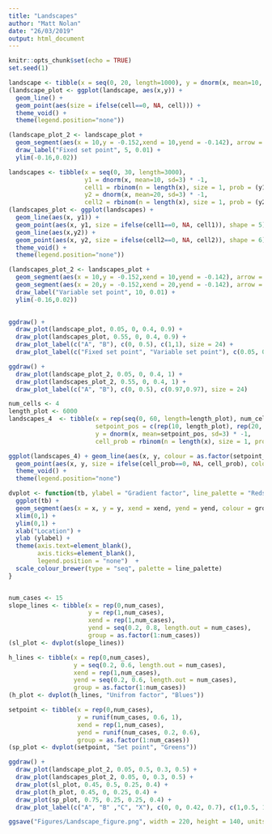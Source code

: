 ```yaml
---
title: "Landscapes"
author: "Matt Nolan"
date: "26/03/2019"
output: html_document
---
```


```r
knitr::opts_chunk$set(echo = TRUE)
set.seed(1)
```




```r
landscape <- tibble(x = seq(0, 20, length=1000), y = dnorm(x, mean=10, sd=3) * -1, cell = rbinom(n = length(x), size = 1, prob = (y^8/min(y)^8)/25))
(landscape_plot <- ggplot(landscape, aes(x,y)) +
  geom_line() +
  geom_point(aes(size = ifelse(cell==0, NA, cell))) +
  theme_void() +
  theme(legend.position="none"))

(landscape_plot_2 <- landscape_plot +
  geom_segment(aes(x = 10,y = -0.152,xend = 10,yend = -0.142), arrow = arrow(length = unit(0.1, "inches"))) +
  draw_label("Fixed set point", 5, 0.01) +
  ylim(-0.16,0.02))
```


```r
landscapes <- tibble(x = seq(0, 30, length=3000),
                     y1 = dnorm(x, mean=10, sd=3) * -1,
                     cell1 = rbinom(n = length(x), size = 1, prob = (y1^8/min(y1)^8)/25),
                     y2 = dnorm(x, mean=20, sd=3) * -1,
                     cell2 = rbinom(n = length(x), size = 1, prob = (y2^8/min(y2)^8)/25))
(landscapes_plot <- ggplot(landscapes) +
  geom_line(aes(x, y1)) +
  geom_point(aes(x, y1, size = ifelse(cell1==0, NA, cell1)), shape = 5) +
  geom_line(aes(x,y2)) +
  geom_point(aes(x, y2, size = ifelse(cell2==0, NA, cell2)), shape = 6) +
  theme_void() +
  theme(legend.position="none"))

(landscapes_plot_2 <- landscapes_plot +
  geom_segment(aes(x = 10,y = -0.152,xend = 10,yend = -0.142), arrow = arrow(length = unit(0.1, "inches"))) +
  geom_segment(aes(x = 20,y = -0.152,xend = 20,yend = -0.142), arrow = arrow(length = unit(0.1, "inches"))) +
  draw_label("Variable set point", 10, 0.01) +
  ylim(-0.16,0.02))
  
```

```r
ggdraw() +
  draw_plot(landscape_plot, 0.05, 0, 0.4, 0.9) +
  draw_plot(landscapes_plot, 0.55, 0, 0.4, 0.9) +
  draw_plot_label(c("A", "B"), c(0, 0.5), c(1,1), size = 24) +
  draw_plot_label(c("Fixed set point", "Variable set point"), c(0.05, 0.5), c(0.98,0.98), size = 18)
```

```r
ggdraw() +
  draw_plot(landscape_plot_2, 0.05, 0, 0.4, 1) +
  draw_plot(landscapes_plot_2, 0.55, 0, 0.4, 1) +
  draw_plot_label(c("A", "B"), c(0, 0.5), c(0.97,0.97), size = 24)
```


```r
num_cells <- 4
length_plot <- 6000
landscapes_4  <- tibble(x = rep(seq(0, 60, length=length_plot), num_cells),
                        setpoint_pos = c(rep(10, length_plot), rep(20, length_plot), rep(25, length_plot), rep(50, length_plot)),
                        y = dnorm(x, mean=setpoint_pos, sd=3) * -1,
                        cell_prob = rbinom(n = length(x), size = 1, prob = y^2))

ggplot(landscapes_4) + geom_line(aes(x, y, colour = as.factor(setpoint_pos))) +
  geom_point(aes(x, y, size = ifelse(cell_prob==0, NA, cell_prob), colour = as.factor(setpoint_pos))) +
  theme_void() +
  theme(legend.position="none")

```

```r
dvplot <- function(tb, ylabel = "Gradient factor", line_palette = "Reds") {
  ggplot(tb) +
  geom_segment(aes(x = x, y = y, xend = xend, yend = yend, colour = group)) +
  xlim(0,1) +
  ylim(0,1) +
  xlab("Location") +
  ylab (ylabel) +
  theme(axis.text=element_blank(),
        axis.ticks=element_blank(),
        legend.position = "none")  +
  scale_colour_brewer(type = "seq", palette = line_palette)
}


num_cases <- 15
slope_lines <- tibble(x = rep(0,num_cases),
                      y = rep(1,num_cases),
                      xend = rep(1,num_cases),
                      yend = seq(0.2, 0.8, length.out = num_cases),
                      group = as.factor(1:num_cases))
(sl_plot <- dvplot(slope_lines))

h_lines <- tibble(x = rep(0,num_cases),
                  y = seq(0.2, 0.6, length.out = num_cases),
                  xend = rep(1,num_cases),
                  yend = seq(0.2, 0.6, length.out = num_cases),
                  group = as.factor(1:num_cases))
(h_plot <- dvplot(h_lines, "Unifrom factor", "Blues"))

setpoint <- tibble(x = rep(0,num_cases),
                   y = runif(num_cases, 0.6, 1),
                   xend = rep(1,num_cases),
                   yend = runif(num_cases, 0.2, 0.6),
                   group = as.factor(1:num_cases))
(sp_plot <- dvplot(setpoint, "Set point", "Greens"))

```

```r
ggdraw() +
  draw_plot(landscape_plot_2, 0.05, 0.5, 0.3, 0.5) +
  draw_plot(landscapes_plot_2, 0.05, 0, 0.3, 0.5) +
  draw_plot(sl_plot, 0.45, 0.5, 0.25, 0.4) +
  draw_plot(h_plot, 0.45, 0, 0.25, 0.4) +
  draw_plot(sp_plot, 0.75, 0.25, 0.25, 0.4) +
  draw_plot_label(c("A", "B" ,"C", "X"), c(0, 0, 0.42, 0.7), c(1,0.5, 1, 0.5), size = c(24,24,24,18))

```



```r
ggsave("Figures/Landscape_figure.png", width = 220, height = 140, units = "mm")
```

